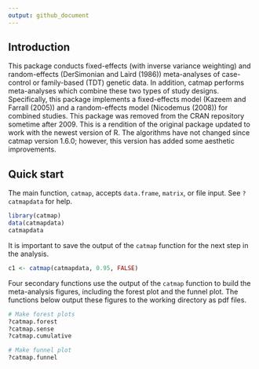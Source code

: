 ```yaml
---
output: github_document
---
```


<!-- README.md is generated from README.Rmd. Please edit that file -->

## Introduction

This package conducts fixed-effects (with inverse variance weighting) and random-effects (DerSimonian and Laird (1986)) meta-analyses of case-control or family-based (TDT) genetic data. In addition, catmap performs meta-analyses which combine these two types of study designs. Specifically, this package implements a fixed-effects model (Kazeem and Farrall (2005)) and a random-effects model (Nicodemus (2008)) for combined studies. This package was removed from the CRAN repository sometime after 2009. This is a rendition of the original package updated to work with the newest version of R. The algorithms have not changed since catmap version 1.6.0; however, this version has added some aesthetic improvements.

## Quick start

The main function, `catmap`, accepts `data.frame`, `matrix`, or file input. See `?catmapdata` for help.

```r
library(catmap)
data(catmapdata)
catmapdata
```

It is important to save the output of the `catmap` function for the next step in the analysis.

```r
c1 <- catmap(catmapdata, 0.95, FALSE)
```

Four secondary functions use the output of the `catmap` function to build the meta-analysis figures, including the forest plot and the funnel plot. The functions below output these figures to the working directory as pdf files.

```r
# Make forest plots
?catmap.forest
?catmap.sense
?catmap.cumulative

# Make funnel plot
?catmap.funnel
```
